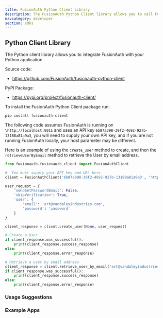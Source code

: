 ```yaml
---
title: FusionAuth Python Client Library
description: The FusionAuth Python Client library allows you to call FusionAuth from Python applications.
navcategory: developer
section: sdks
---
```


## Python Client Library

The Python client library allows you to integrate FusionAuth with your Python application.

Source code:

* https://github.com/FusionAuth/fusionauth-python-client

PyPI Package:

* https://pypi.org/project/fusionauth-client/

To install the FusionAuth Python Client package run:

```bash
pip install fusionauth-client
```


The following code assumes FusionAuth is running on `\http://localhost:9011` and uses an API key `6b87a398-39f2-4692-927b-13188a81a9a3`, you will need to supply your own API key, and if you are not running FusionAuth locally, your host parameter may be different.

Here is an example of using the `create_user` method to create, and then the `retrieveUserByEmail` method to retrieve the User by email address.

```python
from fusionauth.fusionauth_client import FusionAuthClient

#  You must supply your API key and URL here
client = FusionAuthClient('6b87a398-39f2-4692-927b-13188a81a9a3', 'http://localhost:9011')

user_request = {
    'sendSetPasswordEmail': False,
    'skipVerification': True,
    'user': {
        'email': 'art@vandaleyindustries.com',
        'password': 'password'
    }
}

client_response = client.create_user(None, user_request)

# Create a User
if client_response.was_successful():
    print(client_response.success_response)
else:
    print(client_response.error_response)

# Retrieve a user by email address
client_response = client.retrieve_user_by_email('art@vandaleyindustries.com')
if client_response.was_successful():
    print(client_response.success_response)
else:
    print(client_response.error_response)
```

### Usage Suggestions

<HowToUseClientLibraries />

### Example Apps
<ExampleApps language="python" />

